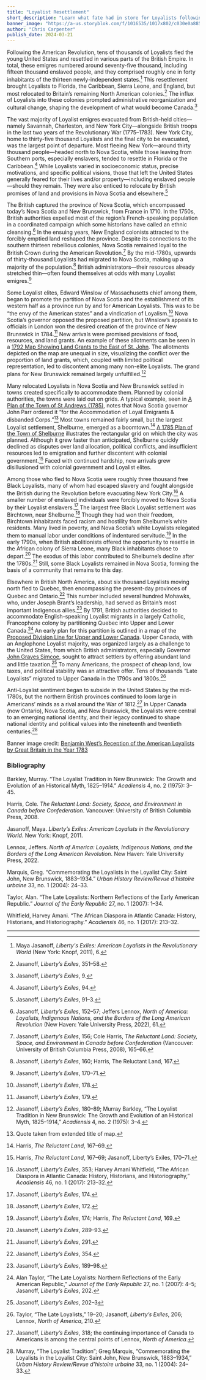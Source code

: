 ```yaml
---
title: "Loyalist Resettlement"
short_description: "Learn what fate had in store for Loyalists following the conclusion of the American Revolution"
banner_image: "https://a-us.storyblok.com/f/1016535/1017x802/c030e0a885/reception_of_the_american_loyalists.jpg"
author: "Chris Carpenter"
publish_date: 2024-03-21
---
```



Following the American Revolution, tens of thousands of Loyalists fled the young United States and resettled in various parts of the British Empire. In total, these emigres numbered around seventy-five thousand, including fifteen thousand enslaved people, and they comprised roughly one in forty inhabitants of the thirteen newly-independent states.[^1] This resettlement brought Loyalists to Florida, the Caribbean, Sierra Leone, and England, but most relocated to Britain’s remaining North American colonies.[^2] The influx of Loyalists into these colonies prompted administrative reorganization and cultural change, shaping the development of what would become Canada.[^3]

The vast majority of Loyalist emigres evacuated from British-held cities—namely Savannah, Charleston, and New York City—alongside British troops in the last two years of the Revolutionary War (1775–1783). New York City, home to thirty-five thousand Loyalists and the final city to be evacuated, was the largest point of departure. Most fleeing New York—around thirty thousand people—headed north to Nova Scotia, while those leaving from Southern ports, especially enslavers, tended to resettle in Florida or the Caribbean.[^4] While Loyalists varied in socioeconomic status, precise motivations, and specific political visions, those that left the United States generally feared for their lives and/or property—including enslaved people—should they remain. They were also enticed to relocate by British promises of land and provisions in Nova Scotia and elsewhere.[^5]

The British captured the province of Nova Scotia, which encompassed today’s Nova Scotia and New Brunswick, from France in 1710. In the 1750s, British authorities expelled most of the region’s French-speaking population in a coordinated campaign which some historians have called an ethnic cleansing.[^6] In the ensuing years, New England colonists attracted to the forcibly emptied land reshaped the province. Despite its connections to the southern thirteen rebellious colonies, Nova Scotia remained loyal to the British Crown during the American Revolution.[^7] By the mid-1780s, upwards of thirty-thousand Loyalists had migrated to Nova Scotia, making up a majority of the population.[^8] British administrators—their resources already stretched thin—often found themselves at odds with many Loyalist emigres.[^9]

Some Loyalist elites, Edward Winslow of Massachusetts chief among them, began to promote the partition of Nova Scotia and the establishment of its western half as a province run by and for American Loyalists. This was to be “the envy of the American states” and a vindication of Loyalism.[^10] Nova Scotia’s governor opposed the proposed partition, but Winslow’s appeals to officials in London won the desired creation of the province of New Brunswick in 1784.[^11] New arrivals were promised provisions of food, resources, and land grants. An example of these allotments can be seen in a [1792 Map Showing Land Grants to the East of St. John](/maps/commonwealth:kd17gt588). The allotments depicted on the map are unequal in size, visualizing the conflict over the proportion of land grants, which, coupled with limited political representation, led to discontent among many non-elite Loyalists. The grand plans for New Brunswick remained largely unfulfilled.[^12]

Many relocated Loyalists in Nova Scotia and New Brunswick settled in towns created specifically to accommodate them. Planned by colonial authorities, the towns were laid out on grids. A typical example, seen in [A Plan of the Town of St Andrews (1785)](/maps/commonwealth:hx11z4831), notes that Nova Scotia governor John Parr ordered it “for the Accommodation of Loyal Emigrants & disbanded Corps.”[^13] Most towns remained fairly small, but the largest Loyalist settlement, Shelburne, emerged as a boomtown.[^14] [A 1785 Plan of the Town of Shelburne](/maps/commonwealth:hx11z0526) illustrates the rectangular grid on which the city was planned. Although it grew faster than anticipated, Shelburne quickly declined as disputes over land allocation, political conflicts, and insufficient resources led to emigration and further discontent with colonial government.[^15] Faced with continued hardship, new arrivals grew disillusioned with colonial government and Loyalist elites.

<InlineMapViewer identifier="commonwealth__hx11z4831" />

Among those who fled to Nova Scotia were roughly three thousand free Black Loyalists, many of whom had escaped slavery and fought alongside the British during the Revolution before evacuating New York City.[^16] A smaller number of enslaved individuals were forcibly moved to Nova Scotia by their Loyalist enslavers.[^17] The largest free Black Loyalist settlement was Birchtown, near Shelburne.[^18] Though they had won their freedom, Birchtown inhabitants faced racism and hostility from Shelburne’s white residents. Many lived in poverty, and Nova Scotia’s white Loyalists relegated them to manual labor under conditions of indentured servitude.[^19] In the early 1790s, when British abolitionists offered the opportunity to resettle in the African colony of Sierra Leone, many Black inhabitants chose to depart.[^20] The exodus of this labor contributed to Shelburne’s decline after the 1780s.[^21] Still, some Black Loyalists remained in Nova Scotia, forming the basis of a community that remains to this day.

Elsewhere in British North America, about six thousand Loyalists moving north fled to Quebec, then encompassing the present-day provinces of Quebec and Ontario.[^22] This number included several hundred Mohawks, who, under Joseph Brant’s leadership, had served as Britain’s most important Indigenous allies.[^23] By 1791, British authorities decided to accommodate English-speaking Loyalist migrants in a largely Catholic, Francophone colony by partitioning Quebec into Upper and Lower Canada.[^24] An early plan for this partition is outlined in a map of the [Proposed Division Line for Upper and Lower Canada](/maps/commonwealth:wd378t192). Upper Canada, with an Anglophone Loyalist majority, was organized largely as a challenge to the United States, from which British administrators, especially Governor [John Graves Simcoe](/people/john-graves-simcoe), sought to attract settlers by offering abundant land and little taxation.[^25] To many Americans, the prospect of cheap land, low taxes, and political stability was an attractive offer. Tens of thousands “Late Loyalists” migrated to Upper Canada in the 1790s and 1800s.[^26]

Anti-Loyalist sentiment began to subside in the United States by the mid-1780s, but the northern British provinces continued to loom large in Americans’ minds as a rival around the War of 1812.[^27] In Upper Canada (now Ontario), Nova Scotia, and New Brunswick, the Loyalists were central to an emerging national identity, and their legacy continued to shape national identity and political values into the nineteenth and twentieth centuries.[^28]

Banner image credit: [Benjamin West’s Reception of the American Loyalists by Great Britain in the Year 1783](https://upload.wikimedia.org/wikipedia/commons/3/37/Reception_of_the_American_Loyalists.jpg)

[^1]: Maya Jasanoff, _Liberty's Exiles: American Loyalists in the Revolutionary World_ (New York: Knopf, 2011), 6.

[^2]: Jasanoff, _Liberty’s Exiles_, 351–58.

[^3]: Jasanoff, _Liberty’s Exiles_, 9.

[^4]: Jasanoff, _Liberty’s Exiles_, 94.

[^5]: Jasanoff, _Liberty’s Exiles_, 91–3.

[^6]: Jasanoff, _Liberty’s Exiles_, 152–57; Jeffers Lennox, _North of America: Loyalists, Indigenous Nations, and the Borders of the Long American Revolution_ (New Haven: Yale University Press, 2022), 61.

[^7]: Jasanoff, _Liberty’s Exiles_, 156; Cole Harris, _The Reluctant Land: Society, Space, and Environment in Canada before Confederation_ (Vancouver: University of British Columbia Press, 2008), 165–66.

[^8]: Jasanoff, _Liberty’s Exiles_, 160; Harris, The Reluctant Land, 167.

[^9]: Jasanoff, _Liberty’s Exiles_, 170–71.

[^10]: Jasanoff, _Liberty’s Exiles_, 178.

[^11]: Jasanoff, _Liberty’s Exiles_, 179.

[^12]: Jasanoff, _Liberty’s Exiles_, 180–89; Murray Barkley, “The Loyalist Tradition in New Brunswick: The Growth and Evolution of an Historical Myth, 1825–1914,” _Acadiensis_ 4, no. 2 (1975): 3–4.

[^13]: Quote taken from extended title of map.

[^14]: Harris, _The Reluctant Land_, 167–69.

[^15]: Harris, _The Reluctant Land_, 167–69; Jasanoff, Liberty’s Exiles, 170–71.

[^16]: Jasanoff, _Liberty’s Exiles_, 353; Harvey Amani Whitfield, “The African Diaspora in Atlantic Canada: History, Historians, and Historiography,” _Acadiensis_ 46, no. 1 (2017): 213–32.

[^17]: Jasanoff, _Liberty’s Exiles_, 174.

[^18]: Jasanoff, _Liberty’s Exiles_, 172.

[^19]: Jasanoff, _Liberty’s Exiles_, 174; Harris, _The Reluctant Land_, 169.

[^20]: Jasanoff, _Liberty’s Exiles_, 289–93.

[^21]: Jasanoff, _Liberty’s Exiles_, 291.

[^22]: Jasanoff, _Liberty’s Exiles_, 354.

[^23]: Jasanoff, _Liberty’s Exiles_, 189–98.

[^24]: Alan Taylor, “The Late Loyalists: Northern Reflections of the Early American Republic,” _Journal of the Early Republic_ 27, no. 1 (2007): 4–5; Jasanoff, _Liberty’s Exiles_, 202.

[^25]: Jasanoff, _Liberty’s Exiles_, 202–3

[^26]: Taylor, “The Late Loyalists,” 19–20; Jasanoff, _Liberty’s Exiles_, 206; Lennox, _North of America_, 210.

[^27]: Jasanoff, _Liberty’s Exiles_, 318; the continuing importance of Canada to Americans is among the central points of Lennox, _North of America_.

[^28]: Murray, “The Loyalist Tradition”; Greg Marquis, “Commemorating the Loyalists in the Loyalist City: Saint John, New Brunswick, 1883–1934,” _Urban History Review/Revue d’histoire urbaine_ 33, no. 1 (2004): 24–33.


### Bibliography

Barkley, Murray. “The Loyalist Tradition in New Brunswick: The Growth and Evolution of an Historical Myth, 1825–1914.” _Acadiensis_ 4, no. 2 (1975): 3–45.

Harris, Cole. _The Reluctant Land: Society, Space, and Environment in Canada before Confederation_. Vancouver: University of British Columbia Press, 2008.

Jasanoff, Maya. _Liberty’s Exiles: American Loyalists in the Revolutionary World_. New York: Knopf, 2011.

Lennox, Jeffers. _North of America: Loyalists, Indigenous Nations, and the Borders of the Long American Revolution_. New Haven: Yale University Press, 2022.

Marquis, Greg. “Commemorating the Loyalists in the Loyalist City: Saint John, New Brunswick, 1883–1934.” _Urban History Review/Revue d’histoire urbaine_ 33, no. 1 (2004): 24–33.

Taylor, Alan. “The Late Loyalists: Northern Reflections of the Early American Republic.” _Journal of the Early Republic_ 27, no. 1 (2007): 1–34.

Whitfield, Harvey Amani. “The African Diaspora in Atlantic Canada: History, Historians, and Historiography.” _Acadiensis_ 46, no. 1 (2017): 213–32.

***
